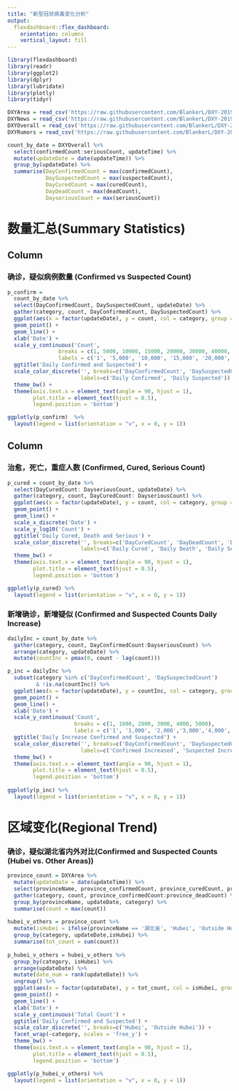 ```yaml
---
title: "新型冠状病毒变化分析"
output: 
  flexdashboard::flex_dashboard:
    orientation: columns
    vertical_layout: fill
---
```


```r
library(flexdashboard)
library(readr)
library(ggplot2)
library(dplyr)
library(lubridate)
library(plotly)
library(tidyr)
```

```r
DXYArea = read_csv('https://raw.githubusercontent.com/BlankerL/DXY-2019-nCoV-Data/master/csv/DXYArea.csv')
DXYNews = read_csv('https://raw.githubusercontent.com/BlankerL/DXY-2019-nCoV-Data/master/csv/DXYNews.csv')
DXYOverall = read_csv('https://raw.githubusercontent.com/BlankerL/DXY-2019-nCoV-Data/master/csv/DXYOverall.csv')
DXYRumors = read_csv('https://raw.githubusercontent.com/BlankerL/DXY-2019-nCoV-Data/master/csv/DXYRumors.csv')
```

```r
count_by_date = DXYOverall %>% 
  select(confirmedCount:seriousCount, updateTime) %>%
  mutate(updateDate = date(updateTime)) %>%
  group_by(updateDate) %>%
  summarise(DayConfirmedCount = max(confirmedCount),
            DaySuspectedCount = max(suspectedCount),
            DayCuredCount = max(curedCount),
            DayDeadCount = max(deadCount),
            DayseriousCount = max(seriousCount))
```


数量汇总(Summary Statistics)
=======================================================================

Column {data-width=500}
-----------------------------------------------------------------------

### 确诊，疑似病例数量 (Confirmed vs Suspected Count)

```r
p_confirm = 
  count_by_date %>% 
  select(DayConfirmedCount, DaySuspectedCount, updateDate) %>%
  gather(category, count, DayConfirmedCount, DaySuspectedCount) %>%
  ggplot(aes(x = factor(updateDate), y = count, col = category, group = category)) + 
  geom_point() +
  geom_line() +
  xlab('Date') + 
  scale_y_continuous('Count',
                breaks = c(1, 5000, 10000, 15000, 20000, 30000, 40000, 50000),
                labels = c('1', '5,000', '10,000', '15,000', '20,000', '30,000', '40,000', '50,000')) +
  ggtitle('Daily Confirmed and Suspected') +
  scale_color_discrete('', breaks=c('DayConfirmedCount', 'DaySuspectedCount'),
                       labels=c('Daily Confirmed', 'Daily Suspected')) +
  theme_bw() +
  theme(axis.text.x = element_text(angle = 90, hjust = 1), 
        plot.title = element_text(hjust = 0.5),
        legend.position = 'bottom') 

ggplotly(p_confirm)  %>%
  layout(legend = list(orientation = "v", x = 0, y = 1))

```

Column {data-width=400}
-----------------------------------------------------------------------

### 治愈，死亡，重症人数 (Confirmed, Cured, Serious Count)

```r
p_cured = count_by_date %>% 
  select(DayCuredCount: DayseriousCount, updateDate) %>%
  gather(category, count, DayCuredCount: DayseriousCount) %>%
  ggplot(aes(x = factor(updateDate), y = count, col = category, group = category)) + 
  geom_point() +
  geom_line() +
  scale_x_discrete('Date') + 
  scale_y_log10('Count') +
  ggtitle('Daily Cured, Death and Serious') +
  scale_color_discrete('', breaks=c('DayCuredCount', 'DayDeadCount', 'DayseriousCount'),
                       labels=c('Daily Cured', 'Daily Death', 'Daily Serious')) +
  theme_bw() +
  theme(axis.text.x = element_text(angle = 90, hjust = 1), 
        plot.title = element_text(hjust = 0.5),
        legend.position = 'bottom') 

ggplotly(p_cured) %>%
  layout(legend = list(orientation = "v", x = 0, y = 1))
```

### 新增确诊，新增疑似 (Confirmed and Suspected Counts Daily Increase)

```r
dailyInc = count_by_date %>%
  gather(category, count, DayConfirmedCount:DayseriousCount) %>%
  arrange(category, updateDate) %>%
  mutate(countInc = pmax(0, count - lag(count)))

p_inc = dailyInc %>% 
  subset(category %in% c('DayConfirmedCount', 'DaySuspectedCount')
         & !is.na(countInc)) %>%
  ggplot(aes(x = factor(updateDate), y = countInc, col = category, group = category)) + 
  geom_point() +
  geom_line() +
  xlab('Date') + 
  scale_y_continuous('Count',
                     breaks = c(1, 1000, 2000, 3000, 4000, 5000),
                     labels = c('1', '1,000', '2,000','3,000','4,000','5,000')) +
  ggtitle('Daily Increase Confirmed and Suspected') +
  scale_color_discrete('', breaks=c('DayConfirmedCount', 'DaySuspectedCount'),
                       labels=c('Confirmed Increased', 'Suspected Increased')) +
  theme_bw() +
  theme(axis.text.x = element_text(angle = 90, hjust = 1), 
        plot.title = element_text(hjust = 0.5),
        legend.position = 'bottom') 
 
ggplotly(p_inc) %>%
  layout(legend = list(orientation = "v", x = 0, y = 1))
```

区域变化(Regional Trend)
=======================================================================

<!-- Column {data-width=650} -->
<!-- ----------------------------------------------------------------------- -->

### 确诊，疑似湖北省内外对比(Confirmed and Suspected Counts (Hubei vs. Other Areas))

```r
province_count = DXYArea %>% 
  mutate(updateDate = date(updateTime)) %>%  
  select(provinceName, province_confirmedCount, province_curedCount, province_deadCount, updateDate) %>%
  gather(category, count, province_confirmedCount:province_deadCount) %>%
  group_by(provinceName, updateDate, category) %>%
  summarise(count = max(count))
  
hubei_v_others = province_count %>%
  mutate(isHubei = ifelse(provinceName == '湖北省', 'Hubei', 'Outside Hubei')) %>%
  group_by(category, updateDate,isHubei) %>%
  summarise(tot_count = sum(count))
  
p_hubei_v_others = hubei_v_others %>% 
  group_by(category, isHubei) %>%
  arrange(updateDate) %>%
  mutate(date_num = rank(updateDate)) %>%
  ungroup() %>%
  ggplot(aes(x = factor(updateDate), y = tot_count, col = isHubei, group = isHubei)) + 
  geom_point() +
  geom_line() +
  xlab('Date') + 
  scale_y_continuous('Total Count') +
  ggtitle('Daily Confirmed and Suspected') +
  scale_color_discrete('', breaks=c('Hubei', 'Outside Hubei')) +
  facet_wrap(~category, scales = 'free_y') +
  theme_bw() + 
  theme(axis.text.x = element_text(angle = 90, hjust = 1), 
        plot.title = element_text(hjust = 0.5),
        legend.position = 'bottom') 

ggplotly(p_hubei_v_others) %>%
  layout(legend = list(orientation = "v", x = 0, y = 1))
```

